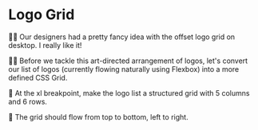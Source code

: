# Logo Grid

👨‍💼 Our designers had a pretty fancy idea with the offset logo grid on desktop. I really like it!

👨‍💼 Before we tackle this art-directed arrangement of logos, let's convert our list of logos (currently flowing naturally using Flexbox) into a more defined CSS Grid.

🐨 At the xl breakpoint, make the logo list a structured grid with 5 columns and 6 rows.

🐨 The grid should flow from top to bottom, left to right.
